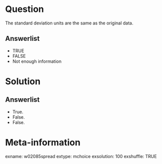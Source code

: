 Question
========
The standard deviation units are the same as the original data.

Answerlist
----------
* TRUE
* FALSE
* Not enough information


Solution
========

Answerlist
----------
* True.
* False.
* False.


Meta-information
================
exname: w02085spread
extype: mchoice
exsolution: 100
exshuffle: TRUE
